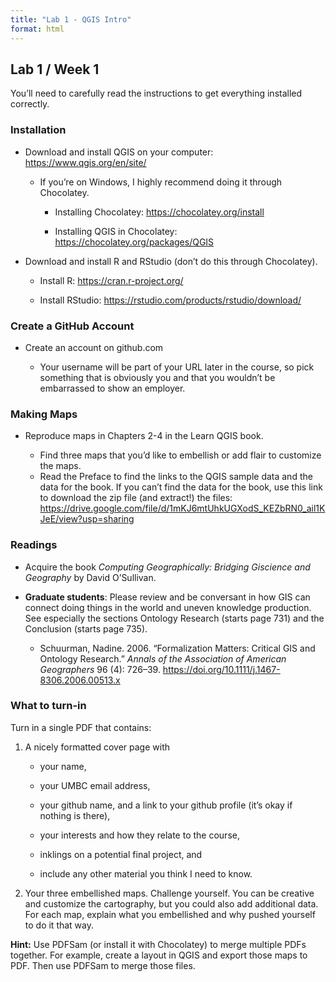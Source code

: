 ```yaml
---
title: "Lab 1 - QGIS Intro"
format: html
---
```


## Lab 1 / Week 1

You'll need to carefully read the instructions to get everything installed correctly.

### Installation

-   Download and install QGIS on your computer: <https://www.qgis.org/en/site/>

    -   If you're on Windows, I highly recommend doing it through Chocolatey.

        -   Installing Chocolatey: <https://chocolatey.org/install>

        -   Installing QGIS in Chocolatey: <https://chocolatey.org/packages/QGIS>

-   Download and install R and RStudio (don't do this through Chocolatey).

    -   Install R: <https://cran.r-project.org/>

    -   Install RStudio: <https://rstudio.com/products/rstudio/download/>

### Create a GitHub Account

-   Create an account on github.com

    -   Your username will be part of your URL later in the course, so pick something that is obviously you and that you wouldn't be embarrassed to show an employer.

### Making Maps

-   Reproduce maps in Chapters 2-4 in the Learn QGIS book.

    -   Find three maps that you'd like to embellish or add flair to customize the maps.
    -   Read the Preface to find the links to the QGIS sample data and the data for the book. If you can't find the data for the book, use this link to download the zip file (and extract!) the files: [https://drive.google.com/file/d/1mKJ6mtUhkUGXodS_KEZbRN0_ail1KJeE/view?usp=sharing](https://drive.google.com/file/d/1mKJ6mtUhkUGXodS_KEZbRN0_ail1KJeE/view?usp=sharinghttps://drive.google.com/file/d/1mKJ6mtUhkUGXodS_KEZbRN0_ail1KJeE/view?usp=sharing)

### Readings

-   Acquire the book *Computing Geographically: Bridging Giscience and Geography* by David O'Sullivan.

-   **Graduate students**: Please review and be conversant in how GIS can connect doing things in the world and uneven knowledge production. See especially the sections Ontology Research (starts page 731) and the Conclusion (starts page 735).

    -   Schuurman, Nadine. 2006. "Formalization Matters: Critical GIS and Ontology Research." *Annals of the Association of American Geographers* 96 (4): 726--39. <https://doi.org/10.1111/j.1467-8306.2006.00513.x>

::: {.alert .alert-info}
### What to turn-in

Turn in a single PDF that contains:

1.  A nicely formatted cover page with

    -   your name,

    -   your UMBC email address,

    -   your github name, and a link to your github profile (it's okay if nothing is there),

    -   your interests and how they relate to the course,

    -   inklings on a potential final project, and

    -   include any other material you think I need to know.

2.  Your three embellished maps. Challenge yourself. You can be creative and customize the cartography, but you could also add additional data. For each map, explain what you embellished and why pushed yourself to do it that way.

**Hint:** Use PDFSam (or install it with Chocolatey) to merge multiple PDFs together. For example, create a layout in QGIS and export those maps to PDF. Then use PDFSam to merge those files.
:::
